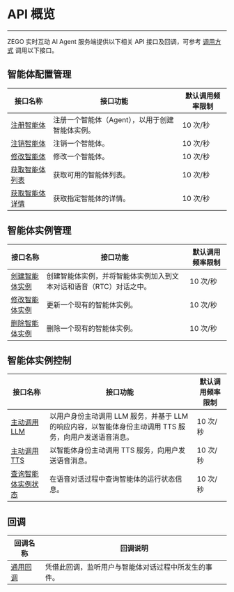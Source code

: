 # API 概览

---

ZEGO 实时互动 AI Agent 服务端提供以下相关 API 接口及回调，可参考 [调用方式](./Accessing%20Server%20APIs.mdx) 调用以下接口。

## 智能体配置管理

| 接口名称                                                            | 接口功能           | 默认调用频率限制 |
| ------------------------------------------------------------------- | ------------------ | ---------------- |
| [注册智能体](./Agent%20Configuration%20Management/RegisterAgent.mdx)                |注册一个智能体（Agent），以用于创建智能体实例。       | 10 次/秒         |
| [注销智能体](./Agent%20Configuration%20Management/UnregisterAgent.mdx)                | 注销一个智能体。           | 10 次/秒         |
| [修改智能体](./Agent%20Configuration%20Management/UpdateAgent.mdx)                | 修改一个智能体。          | 10 次/秒         |
| [获取智能体列表](./Agent%20Configuration%20Management/ListAgents.mdx)     | 获取可用的智能体列表。       | 10 次/秒         |
| [获取智能体详情](./Agent%20Configuration%20Management/QueryAgent.mdx)     | 获取指定智能体的详情。       | 10 次/秒         |

## 智能体实例管理

| 接口名称                                                            | 接口功能           | 默认调用频率限制 |
| ------------------------------------------------------------------- | ------------------ | ---------------- |
| [创建智能体实例](./Agent%20Instance%20Management/CreateAgentInstance.mdx) | 创建智能体实例，并将智能体实例加入到文本对话和语音（RTC）对话之中。 | 10 次/秒         |
| [修改智能体实例](./Agent%20Instance%20Management/UpdateAgentInstance.mdx)       | 更新一个现有的智能体实例。 | 10 次/秒         |
| [删除智能体实例](./Agent%20Instance%20Management/DeleteAgentInstance.mdx)       | 删除一个现有的智能体实例。 | 10 次/秒         |

## 智能体实例控制

| 接口名称                                                            | 接口功能           | 默认调用频率限制 |
| ------------------------------------------------------------------- | ------------------ | ---------------- |
| [主动调用 LLM](./Agent%20Instance%20Control/SendAgentInstanceLLM.mdx)               | 以用户身份主动调用 LLM 服务，并基于 LLM 的响应内容，以智能体身份主动调用 TTS 服务，向用户发送语音消息。      | 10 次/秒         |
| [主动调用 TTS](./Agent%20Instance%20Control/SendAgentInstanceTTS.mdx)               | 以智能体身份主动调用 TTS 服务，向用户发送语音消息。     | 10 次/秒         |
| [查询智能体实例状态](./Agent%20Instance%20Control/QueryAgentInstanceStatus.mdx)               | 在语音对话过程中查询智能体的运行状态信息。     | 10 次/秒         |

## 回调

| 回调名称 | 回调说明 |
| -------- | -------- |
| [通用回调](./Callbacks/General%20Callback.mdx)         |   凭借此回调，监听用户与智能体对话过程中所发生的事件。       |